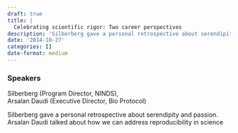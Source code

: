 ```yaml
---
draft: true 
title: |
  Celebrating scientific rigor: Two career perspectives
description: 'Silberberg gave a personal retrospective about serendipity and passion.'
date: '2014-10-27'
categories: []
date-format: medium 
---
```



### Speakers  
Silberberg (Program Director, NINDS),  
Arsalan Daudi (Executive Director, Bio Protocol)

Silberberg gave a personal retrospective about serendipity and passion. Arsalan Daudi talked about how we can address reproducibility in science


